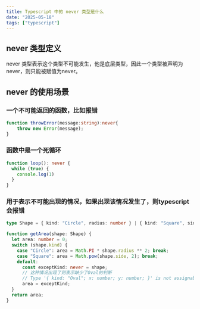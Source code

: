 ```yaml
---
title: Typescript 中的 never 类型是什么
date: "2025-05-18"
tags: ["typescript"]
---
```


## never 类型定义
never 类型表示这个类型不可能发生，他是底层类型，因此一个类型被声明为 never，则只能被赋值为never。

## never 的使用场景

### 一个不可能返回的函数，比如报错
```typescript
function throwError(message:string):never{
    throw new Error(message);
}
```

### 函数中是一个死循环
```typescript
function loop(): never {
  while (true) {
    console.log(1)
  }
}
```

### 用于表示不可能出现的情况，如果出现该情况发生了，则typescript会报错

```typescript
type Shape = { kind: "Circle", radius: number } | { kind: "Square", side: number } | { kind: "Oval", x: number, y: number };

function getArea(shape: Shape) {
  let area: number = 0;
  switch (shape.kind) {
    case "Circle": area = Math.PI * shape.radius ** 2; break;
    case "Square": area = Math.pow(shape.side, 2); break;
    default:
      const exceptKind: never = shape;
      // 这种情况出现了则表示缺少了Oval的判断
      // Type '{ kind: "Oval"; x: number; y: number; }' is not assignable to type 'never'.
      area = exceptKind;
  }
  return area;
}
```